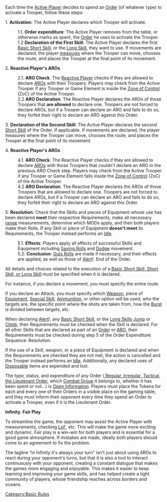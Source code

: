 {{n5-section-basic-rules}}


Each time the [[Active Player]] decides to spend an [[Order]] (of whatever type) to activate a Trooper, follow these steps:

1. '''Activation''': The Active Player declares which Trooper will activate.
: 1.1. '''Order expenditure''': The Active Player removes from the table, or otherwise marks as spent, the [[Order]] he uses to activate the Trooper.
: 1.2 '''Declaration of the First Skill''': The Active Player declares the first [[Basic Short Skill]], or the [[Long Skill]], they want to use.  If movements are declared, the player [[Moving and Measuring | measures]] where the Trooper can move, chooses the route, and places the Trooper at the final point of its movement.

2. '''Reactive Player's AROs'''
: 2.1. '''ARO Check'''. The [[Reactive Player]] checks if they are allowed to declare [[ARO]]s with their Troopers. Players may check from the Active Trooper if any Trooper or Game Element is inside the [[Zone of Control]] (ZoC) of the Active Trooper.
: 2.2 '''ARO Declaration'''. The Reactive Player declares the AROs of those Troopers that '''are allowed''' to declare one. Troopers are not forced to declare AROs, but if a Trooper can declare an ARO and fails to do so, they forfeit their right to declare an ARO against this Order.

3. '''Declaration of the Second Skill''': The Active Player declares the second [[Short Skill]] of the Order, if applicable. If movements are declared, the player measures where the Trooper can move, chooses the route, and places the Trooper at the final point of its movement.

4. '''Reactive Player's AROs'''
: 4.1. '''ARO Check'''. The Reactive Player checks if they are allowed to declare [[ARO]]s with those Troopers that couldn't declare an ARO in the previous ARO Check step. Players may check from the Active Trooper if any Trooper or Game Element falls inside the [[Zone of Control]] (ZoC) of the Active Trooper.
: 4.2 '''ARO Declaration'''. The Reactive Player declares the AROs of those Troopers that are allowed to declare one. Troopers are not forced to declare AROs, but if a Trooper can declare an ARO and fails to do so, they forfeit their right to declare an ARO against this Order.
5. '''Resolution''': Check that the Skills and pieces of Equipment whose use has been declared '''meet''' their respective Requirements, make all necessary [[range]] measurements, determine which MODs apply, and then both players make their Rolls. If any Skill or piece of Equipment '''doesn't meet''' its Requirements, the Trooper instead performs an [[Idle]].
: 5.1. '''Effects''': Players apply all effects of successful Skills and Equipment including [[Saving Rolls]] and [[Dodge]] movement.
: 5.2. '''Conclusion''': [[Guts Rolls]] are made if necessary, and their effects are applied, as well as those of [[Alert]]!. End of the Order.


{{Important-start}}
All details and choices related to the execution of a [[Skills_and_Equipment_Module#Common_and_Special_Skills_in_Infinity | Basic Short Skill, Short Skill, or Long Skill]] must be specified when it is declared.

For instance, if you declare a movement, you must specify the entire route.

If you declare an Attack, you must specify which [[Weapon]], piece of [[Equipment]], [[Special Skill]], [[Ammunition]], or other option will be used, who the targets are, the specific point where the shots are taken from, how the [[Burst]] is divided between targets, etc.
{{Important-end}}


{{Important-start}}
When declaring [[Alert]]!, any [[Basic Short Skill]], or the [[Long Skill]]s [[Jump]] or [[Climb]], their Requirements must be checked when the Skill is declared. For all other Skills that are declared as part of an [[Trooper Activation | Order]] or [[ARO]], their Requirements must be checked during step 5 of the Order Expenditure Sequence: Resolution.

If the use of a Skill, weapon, or a piece of Equipment is declared and when the Requirements are checked they are not met, the action is cancelled and the Trooper instead performs an [[Idle]]. Additionally, any declared uses of [[Disposable]] items are expended and lost.
{{Important-end}}


{{Important-start}}
The type, status, and expenditure of any Order ([[Orders_and_the_Order_Pool#Types_of_Orders | Regular, Irregular, Tactical, the Lieutenant Order]], which [[Combat Group]] it belongs to, whether it has been spent or not...) is [[Open Information]]. Players must place the Tokens for each and every one of their Orders in a visible place on the gaming table, and they must inform their opponent every time they spend an Order to activate a Trooper, even if it is the Lieutenant Order.
{{Important-end}}


{{advice-start}}
'''Infinity. Fair Play'''

To streamline the game, the opponent may assist the Active Player with measurements, checking [[LoF]], etc. This will make the game more exciting and dynamic. Fair play is a win-win for both players and is essential for a good game atmosphere. If mistakes are made, ideally both players should come to an agreement to fix the problem.

The tagline “in Infinity it's always your turn” isn't just about using AROs to react during your opponent's turns, but that it is also a tool to interact continuously with your opponent, creating a constant dialogue that makes the games more engaging and enjoyable. This makes it easier to keep learning and improving your game skills, and has helped create a tight community of players, whose friendship reaches across borders and oceans.
{{advice-end}}







{{n5-section-basic-rules}}



[[Category:Basic Rules]]